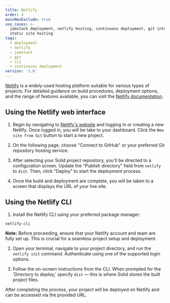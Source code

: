 ```yaml
---
title: Netlify
order: 4
mainNavExclude: true
use_cases: >-
  jamstack deployment, netlify hosting, continuous deployment, git integration,
  static site hosting
tags:
  - deployment
  - netlify
  - jamstack
  - git
  - cli
  - continuous deployment
version: '1.0'
---
```


[Netlify](https://www.netlify.com/) is a widely-used hosting platform suitable for various types of projects.
For detailed guidance on build procedures, deployment options, and the range of features available, you can visit the [Netlify documentation](https://docs.netlify.com/).

## Using the Netlify web interface

1. Begin by navigating to [Netlify's website](https://app.netlify.com/) and logging in or creating a new Netlify.
   Once logged in, you will be take to your dashboard. Click the `New site from Git` button to start a new project.

<EraserLink
	href="https://app.eraser.io/workspace/w9y9PNVjwSqDCEPNTEoe?elements=VMzcD7r0uwLqgogfyqiZZg"
	preview="https://app.eraser.io/workspace/w9y9PNVjwSqDCEPNTEoe/preview?elements=VMzcD7r0uwLqgogfyqiZZg&type=embed"
/>

2.  On the following page, choose "Connect to GitHub" or your preferred Git repository hosting service.

<EraserLink
	href="https://app.eraser.io/workspace/w9y9PNVjwSqDCEPNTEoe?elements=JZWtWwyL9QwUqu6pu4YnZg"
	preview="https://app.eraser.io/workspace/w9y9PNVjwSqDCEPNTEoe/preview?elements=JZWtWwyL9QwUqu6pu4YnZg&type=embed"
/>

3. After selecting your Solid project repository, you'll be directed to a configuration screen.
   Update the "Publish directory" field from `netlify` to `dist`. Then, click "Deploy" to start the deployment process.

<EraserLink
	href="https://app.eraser.io/workspace/w9y9PNVjwSqDCEPNTEoe?elements=EIP0vYfg7GSc_PElbGGuXA"
	preview="https://app.eraser.io/workspace/w9y9PNVjwSqDCEPNTEoe/preview?elements=EIP0vYfg7GSc_PElbGGuXA&type=embed"
/>

4. Once the build and deployment are complete, you will be taken to a screen that displays the URL of your live site.

## Using the Netlify CLI

1. Install the Netlify CLI using your preferred package manager:

```package-install-global
netlify-cli
```

**Note:**
Before proceeding, ensure that your Netlify account and team are fully set up.
This is crucial for a seamless project setup and deployment.

2. Open your terminal, navigate to your project directory, and run the `netlify init` command.
   Authenticate using one of the supported login options.

3. Follow the on-screen instructions from the CLI. When prompted for the 'Directory to deploy,' specify `dist` — this is where Solid stores the built project files.

After completing the process, your project will be deployed on Netlify and can be accessed via the provided URL.

<EraserLink
	href="https://app.eraser.io/workspace/w9y9PNVjwSqDCEPNTEoe?elements=GFp0g1qxMv214z7vjKVYjw"
	preview="https://app.eraser.io/workspace/w9y9PNVjwSqDCEPNTEoe/preview?elements=GFp0g1qxMv214z7vjKVYjw&type=embed"
/>
